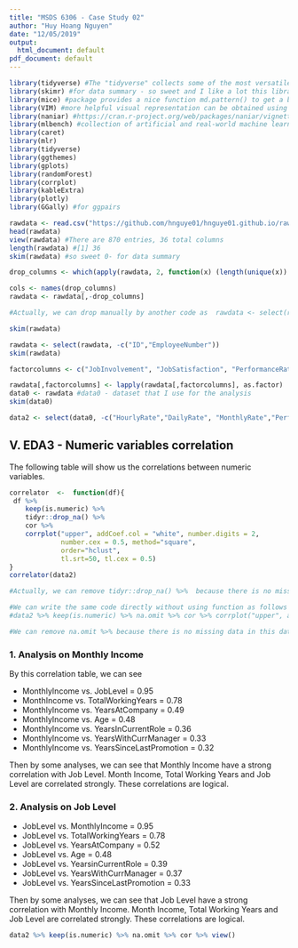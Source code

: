 ```yaml
---
title: "MSDS 6306 - Case Study 02"
author: "Huy Hoang Nguyen"
date: "12/05/2019"
output:
  html_document: default
pdf_document: default
---
```



```r
library(tidyverse) #The "tidyverse" collects some of the most versatile R packages: ggplot2, dplyr, tidyr, readr, purrr, and tibble. The packages work in harmony to clean, process, model, and visualize data.
library(skimr) #for data summary - so sweet and I like a lot this library
library(mice) #package provides a nice function md.pattern() to get a better understanding of the pattern of missing data
library(VIM) #more helpful visual representation can be obtained using the VIM package for agrr
library(naniar) #https://cran.r-project.org/web/packages/naniar/vignettes/getting-started-w-naniar.html (for gg_mis_var) (Missing values)
library(mlbench) #collection of artificial and real-world machine learning benchmark problems, including, e.g., several data sets from the UCI repository. (also has BostonHousing)
library(caret)
library(mlr)
library(tidyverse)
library(ggthemes)
library(gplots)
library(randomForest)
library(corrplot)
library(kableExtra)
library(plotly)
library(GGally) #for ggpairs

```


```r
rawdata <- read.csv("https://github.com/hnguye01/hnguye01.github.io/raw/master/DS6306/Data/CaseStudy2-data.csv")
head(rawdata)
view(rawdata) #There are 870 entries, 36 total columns
length(rawdata) #[1] 36
skim(rawdata) #so sweet 0- for data summary
```

```r
drop_columns <- which(apply(rawdata, 2, function(x) (length(unique(x)) == 1)))

cols <- names(drop_columns)
rawdata <- rawdata[,-drop_columns]

#Actually, we can drop manually by another code as  rawdata <- select(rawdata, -c("Over18","EmployeeCount", "StandardHours")) . We will get the same results finally.

skim(rawdata)
```

```r
rawdata <- select(rawdata, -c("ID","EmployeeNumber"))
skim(rawdata)
```

```r
factorcolumns <- c("JobInvolvement", "JobSatisfaction", "PerformanceRating", "RelationshipSatisfaction", "WorkLifeBalance")

rawdata[,factorcolumns] <- lapply(rawdata[,factorcolumns], as.factor)
data0 <- rawdata #data0 - dataset that I use for the analysis
skim(data0)

```

```r
data2 <- select(data0, -c("HourlyRate","DailyRate", "MonthlyRate","PerformanceRating"))
```


## V. EDA3 - Numeric variables correlation

The following  table will show us the correlations between numeric variables.

```r

correlator  <-  function(df){
 df %>%
    keep(is.numeric) %>%
    tidyr::drop_na() %>%
    cor %>%
    corrplot("upper", addCoef.col = "white", number.digits = 2,
             number.cex = 0.5, method="square",
             order="hclust", 
             tl.srt=50, tl.cex = 0.5)
}
correlator(data2)

#Actually, we can remove tidyr::drop_na() %>%  because there is no missing data in this dataset

#We can write the same code directly without using function as follows
#data2 %>% keep(is.numeric) %>% na.omit %>% cor %>% corrplot("upper", addCoef.col = "white", number.digits = 2, number.cex = 0.5, method="square", order="hclust", tl.srt=50, tl.cex = 0.5)

#We can remove na.omit %>% because there is no missing data in this dataset

```

### 1. Analysis on Monthly Income

By this correlation table, we can see  

- MonthlyIncome vs. JobLevel = 0.95  
- MonthIncome vs. TotalWorkingYears = 0.78  
- MonthlyIncome vs. YearsAtCompany = 0.49  
- MonthlyIncome vs. Age = 0.48  
- MonthlyIncome vs. YearsInCurrentRole = 0.36  
- MonthlyIncome vs. YearsWithCurrManager = 0.33  
- MonthlyIncome vs. YearsSinceLastPromotion = 0.32  

Then by some analyses, we can see that Monthly Income have a strong correlation with Job Level. Month Income, Total Working Years and Job Level are correlated strongly. These correlations are logical.


### 2. Analysis on Job Level


- JobLevel vs. MonthlyIncome = 0.95  
- JobLevel vs. TotalWorkingYears = 0.78  
- JobLevel vs. YearsAtCompany = 0.52  
- JobLevel vs. Age = 0.48  
- JobLevel vs. YearsinCurrentRole = 0.39  
- JobLevel vs. YearsWithCurrManager = 0.37  
- JobLevel vs. YearsSinceLastPromotion = 0.33  

Then by some analyses, we can see that Job Level have a strong correlation with Monthly Income. Month Income, Total Working Years and Job Level are correlated strongly. These correlations are logical.  


```r
data2 %>% keep(is.numeric) %>% na.omit %>% cor %>% view()
```










